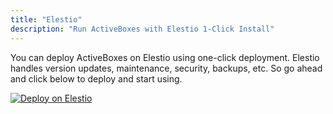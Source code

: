 ```yaml
---
title: "Elestio"
description: "Run ActiveBoxes with Elestio 1-Click Install"
---
```


You can deploy ActiveBoxes on Elestio using one-click deployment. Elestio handles version updates, maintenance, security, backups, etc. So go ahead and click below to deploy and start using.

[![Deploy on Elestio](https://elest.io/images/logos/deploy-to-elestio-btn.png)](https://elest.io/open-source/activepieces)

